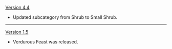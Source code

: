 {{Change History/Header}}
[[Version 4.4]]
* Updated subcategory from Shrub to Small Shrub.
----
[[Version 1.5]]
* Verdurous Feast was released.
